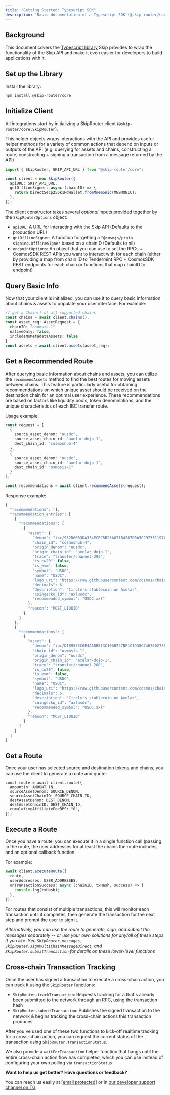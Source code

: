 ```yaml
---
title: "Getting Started: Typescript SDK"
description: "Basic documentation of a Typescript SDK (@skip-router/core) that simplifies the process of interacting with the Skip API"
---
```


## Background

This document covers the [Typescript library](https://www.npmjs.com/package/@skip-router/core) Skip provides to wrap the functionality of the Skip API and make it even easier for developers to build applications with it. 

## Set up the Library

Install the library:

```bash Shell
npm install @skip-router/core
```

## Initialize Client

All integrations start by initializing a SkipRouter client (`@skip-router/core.SkipRouter`). 

This helper objects wraps interactions with the API and provides useful helper methods for a variety of common actions that depend on inputs or outputs of the API (e.g. querying for assets and chains, constructing a route, constructing + signing a transaction from a message returned by the API)

```TypeScript TypeScript
import { SkipRouter, SKIP_API_URL } from "@skip-router/core";

const client = new SkipRouter({
  apiURL: SKIP_API_URL,
  getOfflineSigner: async (chainID) => {
    return DirectSecp256k1HdWallet.fromMnemonic(MNEMONIC);
  },
});
```

The client constructor takes several _optional_ inputs provided together by the `SkipRouterOptions` object: 

* `apiURL`: A URL for interacting with the Skip API (Defaults to the production URL)
* `getOfflineSigner`: A function for getting a `"@cosmjs/proto-signing.OfflineSigner` based on a chainID (Defaults to nil)
* `endpointOptions`: An object that you can use to set the RPCs + CosmosSDK REST APIs you want to interact with for each chain (either by providing a map from chain ID to Tendermint RPC + CosmosSDK REST endpoints for each chain or functions that map chainID to endpoint)

## Query Basic Info

Now that your client is initialized, you can use it to query basic information about chains & assets to populate your user interface. For example: 

```TypeScript TypeScript
// get a Chain[] of all supported chains
const chains = await client.chains();
const asset_req: AssetRequest = {
  chainID: "osmosis-1"
  nativeOnly: false,
  includeNoMetadataAssets: false
}
const assets = await client.assets(asset_req);

```

## Get a Recommended Route

After querying basic information about chains and assets, you can utilize the `recommendAssets` method to find the best routes for moving assets between chains. This feature is particularly useful for obtaining recommendations on which unique asset should be received on the destination chain for an optimal user experience. These recommendations are based on factors like liquidity pools, token denominations, and the unique characteristics of each IBC transfer route.

Usage example:

```TypeScript TypeScript
const request = [
  {
    source_asset_denom: "uusdc",
    source_asset_chain_id: "axelar-dojo-1",
    dest_chain_id: "cosmoshub-4"
  },
  {
    source_asset_denom: "uusdc",
    source_asset_chain_id: "axelar-dojo-1",
    dest_chain_id: "osmosis-1"
  }
];

const recommendations = await client.recommendAssets(request);

```

Response example:

```TypeScript TypeScript
{
  "recommendations": [],
  "recommendation_entries": [
    {
      "recommendations": [
        {
          "asset": {
            "denom": "ibc/932D6003DA334ECBC5B23A071B4287D0A5CC97331197FE9F1C0689BA002A8421",
            "chain_id": "cosmoshub-4",
            "origin_denom": "uusdc",
            "origin_chain_id": "axelar-dojo-1",
            "trace": "transfer/channel-293",
            "is_cw20": false,
            "is_evm": false,
            "symbol": "USDC",
            "name": "USDC",
            "logo_uri": "https://raw.githubusercontent.com/cosmos/chain-registry/master/axelar/images/usdc.png",
            "decimals": 6,
            "description": "Circle's stablecoin on Axelar",
            "coingecko_id": "axlusdc",
            "recommended_symbol": "USDC.axl"
          },
          "reason": "MOST_LIQUID"
        }
      ]
    },
    {
      "recommendations": [
        {
          "asset": {
            "denom": "ibc/D189335C6E4A68B513C10AB227BF1C1D38C746766278BA3EEB4FB14124F1D858",
            "chain_id": "osmosis-1",
            "origin_denom": "uusdc",
            "origin_chain_id": "axelar-dojo-1",
            "trace": "transfer/channel-208",
            "is_cw20": false,
            "is_evm": false,
            "symbol": "USDC",
            "name": "USDC",
            "logo_uri": "https://raw.githubusercontent.com/cosmos/chain-registry/master/axelar/images/usdc.png",
            "decimals": 6,
            "description": "Circle's stablecoin on Axelar",
            "coingecko_id": "axlusdc",
            "recommended_symbol": "USDC.axl"
          },
          "reason": "MOST_LIQUID"
        }
      ]
    }
  ]
}
```

## Get a Route

Once your user has selected source and destination tokens and chains, you can use the client to generate a route and quote: 

```
const route = await client.route({
  amountIn: AMOUNT_IN,
  sourceAssetDenom: SOURCE_DENOM,
  sourceAssetChainID: SOURCE_CHAIN_ID,
  destAssetDenom: DEST_DENOM,
  destAssetChainID: DEST_CHAIN_ID,
  cumulativeAffiliateFeeBPS: "0",
});
```

## Execute a Route

Once you have a route, you can execute it in a single function call (passing in the route, the user addresses for at least the chains the route includes, and an optional callback function. 

For example:

```TypeScript TypeScript
await client.executeRoute({
  route,
  userAddresses: USER_ADDRESSES,
  onTransactionSuccess: async (chainID, txHash, success) => {
    console.log(txHash);
  },
});
```

For routes that consist of multiple transactions, this will monitor each transaction until it completes, then generate the transaction for the next step and prompt the user to sign it. 

_Alternatively, you can use the route to generate, sign, and submit the messages separately -- or use your own solutions for any/all of these steps if you like. See `SkipRouter.messages`, `SkipRouter.signMultiChainMessageDirect`, and `SkipRouter.submitTransaction` for details on these lower-level functions_

## Cross-chain Transaction Tracking

Once the user has signed a transaction to execute a cross-chain action, you can track it using the `SkipRouter` functions: 

* `SkipRouter.trackTransaction`: Requests tracking for a that's already been submitted to the network through an RPC, using the transaction hash
* `SkipRouter.submitTransaction`: Publishes the signed transaction to the network & begins tracking the cross-chain actions this transaction produces

After you've used one of these two functions to kick-off realtime tracking for a cross-chain action, you can request the current status of the transaction using `SkipRouter.transactionStatus`. 

We also provide a `waitForTransaction` helper function that hangs until the entire cross-chain action flow has completed, which you can use instead of configuring your own polling via `transactionStatus`

<Check>

**Want to help us get better? Have questions or feedback?**

You can reach us easily at [\[email protected\]](/cdn-cgi/l/email-protection#8efdfbfefee1fcfacefde5e7fea0e3e1e0ebf7) or in [our developer support channel on TG](https://t.me/+3y5biSyZRPIwZWIx)
</Check>